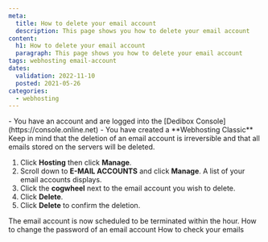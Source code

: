 ```yaml
---
meta:
  title: How to delete your email account
  description: This page shows you how to delete your email account 
content:
  h1: How to delete your email account
  paragraph: This page shows you how to delete your email account 
tags: webhosting email-account 
dates:
  validation: 2022-11-10
  posted: 2021-05-26
categories:
  - webhosting
---
```


<Message type="requirement">
  - You have an account and are logged into the [Dedibox Console](https://console.online.net)
  - You have created a **Webhosting Classic**
</Message>

<Message type="important">
  Keep in mind that the deletion of an email account is irreversible and that all emails stored on the servers will be deleted.
</Message>


1. Click **Hosting** then click **Manage**.
2. Scroll down to **E-MAIL ACCOUNTS** and click **Manage**. A list of your email accounts displays.
3. Click the **cogwheel** next to the email account you wish to delete. 
4. Click **Delete**. 
    <Lightbox src="scaleway_delete_email_account.webp" alt="" />
5. Click **Delete** to confirm the deletion.
    <Lightbox src="scaleway_confirm_deletion.webp" alt="" />


<Message type="note">
  The email account is now scheduled to be terminated within the hour. 
</Message>
    
<Navigation title="See Also">
  <PreviousButton to="/webhosting/classic/how-to/change-email-account-password/">How to change the password of an email account</PreviousButton>
  <NextButton to="/webhosting/classic/how-to/check-emails/">How to check your emails</NextButton>
</Navigation> 
